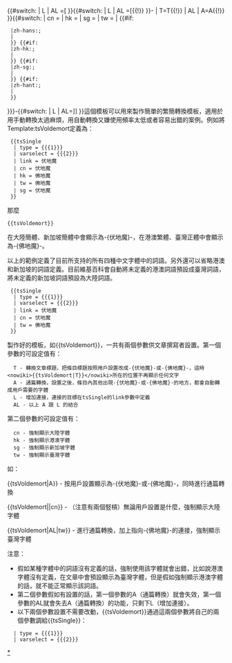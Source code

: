{{#switch: {{{type}}}
| L
| AL =[
}}{{#switch: {{{type}}}
| L
| AL =[{{{link}}}{{!}}
}}-{{{#switch: {{{type}}}
| T=T{{!}}
| AL
| A=A{{!}}
}}{{#switch: {{{varselect}}}
| cn = {{{cn}}}
| hk = {{{hk}}}
| sg = {{{sg}}}
| tw = {{{tw}}}
| {{#if: {{{cn|}}}
  |zh-hans:{{{cn}}};
  |
  }} {{#if: {{{hk|}}}
  |zh-hk:{{{hk}}};
  |
  }} {{#if: {{{sg|}}}
  |zh-sg:{{{sg}}};
  |
  }} {{#if: {{{tw|}}}
  |zh-hant:{{{tw}}};
  |
  }}
}}}-{{#switch: {{{type}}}
| L
| AL=]]
}}<noinclude>這個模板可以用來製作簡單的繁簡轉換模板，適用於用手動轉換太過麻煩，用自動轉換又嫌使用頻率太低或者容易出錯的案例。例如將Template:tsVoldemort定義為：

<pre>
 {{tsSingle
  | type = {{{1}}}
  | varselect = {{{2}}}
  | link = 伏地魔
  | cn = 伏地魔
  | hk = 佛地魔
  | tw = 佛地魔
  | sg = 伏地魔
 }}
</pre>

那麼
<pre>{{tsVoldemort}}</pre>
在大陸簡體、新加坡簡體中會顯示為-{伏地魔}-，在港澳繁體、臺灣正體中會顯示為-{佛地魔}-。

以上的範例定義了目前所支持的所有四種中文字體中的詞語。另外還可以省略港澳和新加坡的詞語定義。目前維基百科會自動將未定義的港澳詞語預設成臺灣詞語，將未定義的新加坡詞語預設為大陸詞語。

<pre>
 {{tsSingle
  | type = {{{1}}}
  | varselect = {{{2}}}
  | link = 伏地魔
  | cn = 伏地魔
  | tw = 佛地魔
 }}
</pre>

製作好的模板，如<nowiki>{{tsVoldemort}}</nowiki>，一共有兩個參數供文章撰寫者設置。第一個參數的可設定值有：
<pre>
  T - 轉換文章標題，把條目標題按照用戶設置改成-{伏地魔}-或-{佛地魔}-，這時<nowiki>{{tsVoldemort|T}}</nowiki>所在的位置不再顯示任何文字
  A - 通篇轉換，設置之後，條目內其他出現-{伏地魔}-或-{佛地魔}-的地方，都會自動轉成用戶需要的字體
  L - 增加連接，連接的目標在tsSingle的link參數中定義
  AL - 以上 A 跟 L 的結合 
</pre>

第二個參數的可設定值有：
<pre>
  cn - 強制顯示大陸字體
  hk - 強制顯示港澳字體
  sg - 強制顯示新加坡字體
  tw - 強制顯示臺灣字體
</pre>


如：

<nowiki>{{tsVoldemort|A}}</nowiki> - 按用戶設置顯示為-{伏地魔}-或-{佛地魔}-，同時進行通篇轉換

<nowiki>{{tsVoldemort||cn}}</nowiki> - （注意有兩個竪槓）無論用戶設置是什麼，強制顯示大陸字體

<nowiki>{{tsVoldemort|AL|tw}}</nowiki> - 進行通篇轉換，加上指向-{佛地魔}-的連接，強制顯示臺灣字體

注意：
* 假如某種字體中的詞語沒有定義的話，強制使用該字體就會出錯，比如說港澳字體沒有定義，在文章中會預設顯示為臺灣字體，但是假如強制顯示港澳字體的話，就不能正常顯示該詞語。
* 第二個參數假如有設置的話，第一個參數的A（通篇轉換）就會失效，第一個參數的AL就會失去A（通篇轉換）的功能，只剩下L（增加連接）。
* 以下兩個參數設置不需要改動，<nowiki>{{tsVoldemort}}</nowiki>通過這兩個參數將自己的兩個參數調給<nowiki>{{tsSingle}}</nowiki>：
<pre>
  | type = {{{1}}}
  | varselect = {{{2}}}
</pre>


[[Category:嵌入式繁簡轉換模板|*]]</noinclude>